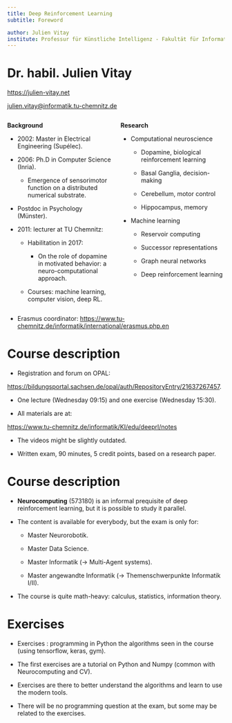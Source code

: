 ```yaml
---
title: Deep Reinforcement Learning
subtitle: Foreword

author: Julien Vitay
institute: Professur für Künstliche Intelligenz - Fakultät für Informatik
---
```


# Dr. habil. Julien Vitay

<https://julien-vitay.net>

<julien.vitay@informatik.tu-chemnitz.de>

::: {.columns}
::: {.column width=50%}


**Background**

* 2002: Master in Electrical Engineering (Supélec).

* 2006: Ph.D in Computer Science (Inria).

    * Emergence of sensorimotor function on a distributed numerical substrate.

* Postdoc in Psychology (Münster).

* 2011: lecturer at TU Chemnitz:

    * Habilitation in 2017:

        * On the role of dopamine in motivated behavior: a neuro-computational approach.

    * Courses: machine learning, computer vision, deep RL.

:::
::: {.column width=50%}


**Research**

* Computational neuroscience

    * Dopamine, biological reinforcement learning

    * Basal Ganglia, decision-making

    * Cerebellum, motor control

    * Hippocampus, memory

* Machine learning

    * Reservoir computing

    * Successor representations

    * Graph neural networks

    * Deep reinforcement learning

:::
:::


* Erasmus coordinator:  <https://www.tu-chemnitz.de/informatik/international/erasmus.php.en>

# Course description

* Registration and forum on OPAL: 

<https://bildungsportal.sachsen.de/opal/auth/RepositoryEntry/21637267457>.

* One lecture (Wednesday 09:15) and one exercise (Wednesday 15:30).

* All materials are at:

<https://www.tu-chemnitz.de/informatik/KI/edu/deeprl/notes>

* The videos might be slightly outdated.

* Written exam, 90 minutes, 5 credit points, based on a research paper.


# Course description

* **Neurocomputing** (573180) is an informal prequisite of deep reinforcement learning, but it is possible to study it parallel.

* The content is available for everybody, but the exam is only for:

    * Master Neurorobotik.

    * Master Data Science.

    * Master Informatik ($\rightarrow$ Multi-Agent systems).

    * Master angewandte Informatik ($\rightarrow$ Themenschwerpunkte Informatik I/II).


* The course is quite math-heavy: calculus, statistics, information theory.




# Exercises

* Exercises : programming in Python the algorithms seen in the course (using tensorflow, keras, gym).

* The first exercises are a tutorial on Python and Numpy (common with Neurocomputing and CV).

* Exercises are there to better understand the algorithms and learn to use the modern tools.

* There will be no programming question at the exam, but some may be related to the exercises.

